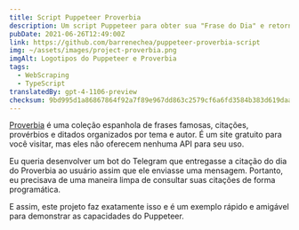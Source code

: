 ```yaml
---
title: Script Puppeteer Proverbia
description: Um script Puppeteer para obter sua "Frase do Dia" e retorná-la como uma resposta JSON através do console (stdout).
pubDate: 2021-06-26T12:49:00Z
link: https://github.com/barrenechea/puppeteer-proverbia-script
img: ~/assets/images/project-proverbia.png
imgAlt: Logotipos do Puppeteer e Proverbia
tags:
  - WebScraping
  - TypeScript
translatedBy: gpt-4-1106-preview
checksum: 9bd995d1a86867864f92a7f89e967dd863c2579cf6a6fd3584b383d619daabd0
---
```


[Proverbia](https://proverbia.net) é uma coleção espanhola de frases famosas, citações, provérbios e ditados organizados por tema e autor. É um site gratuito para você visitar, mas eles não oferecem nenhuma API para seu uso.

Eu queria desenvolver um bot do Telegram que entregasse a citação do dia do Proverbia ao usuário assim que ele enviasse uma mensagem. Portanto, eu precisava de uma maneira limpa de consultar suas citações de forma programática.

E assim, este projeto faz exatamente isso e é um exemplo rápido e amigável para demonstrar as capacidades do Puppeteer.
